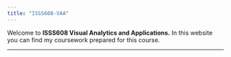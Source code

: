 ```yaml
---
title: "ISSS608-VAA"
---
```


Welcome to **ISSS608 Visual Analytics and Applications.** In this website you can find my coursework prepared for this course.

------------------------------------------------------------------------